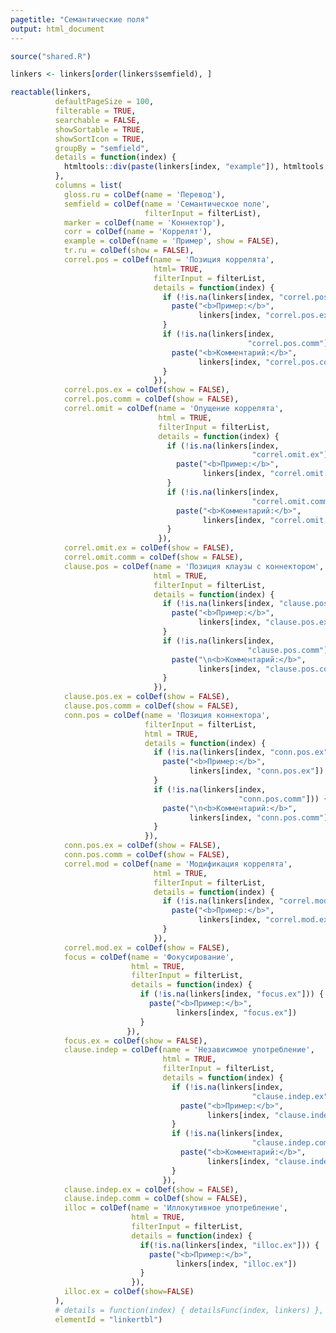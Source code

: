 ```yaml
---
pagetitle: "Семантические поля"
output: html_document
---
```


<style type="text/css">
.main-container {
  max-width: 100% !important;
  margin: auto;
}
</style>

```r
source("shared.R")
```

```r
linkers <- linkers[order(linkers$semfield), ]

reactable(linkers,
          defaultPageSize = 100,
          filterable = TRUE,
          searchable = FALSE, 
          showSortable = TRUE, 
          showSortIcon = TRUE,
          groupBy = "semfield",
          details = function(index) {
            htmltools::div(paste(linkers[index, "example"]), htmltools::br(), paste(linkers[index, "tr.ru"]))
          },
          columns = list(
            gloss.ru = colDef(name = 'Перевод'),
            semfield = colDef(name = 'Семантическое поле',
                              filterInput = filterList),
            marker = colDef(name = 'Коннектор'),
            corr = colDef(name = 'Коррелят'),
            example = colDef(name = 'Пример', show = FALSE),
            tr.ru = colDef(show = FALSE),
            correl.pos = colDef(name = 'Позиция коррелята',
                                html= TRUE,
                                filterInput = filterList,
                                details = function(index) {
                                  if (!is.na(linkers[index, "correl.pos.ex"])) {
                                    paste("<b>Пример:</b>",
                                          linkers[index, "correl.pos.ex"])
                                  }
                                  if (!is.na(linkers[index,
                                                     "correl.pos.comm"])) {
                                    paste("<b>Комментарий:</b>",
                                          linkers[index, "correl.pos.comm"])
                                  }
                                }),
            correl.pos.ex = colDef(show = FALSE),
            correl.pos.comm = colDef(show = FALSE),
            correl.omit = colDef(name = 'Опущение коррелята',
                                 html = TRUE,
                                 filterInput = filterList,
                                 details = function(index) {
                                   if (!is.na(linkers[index,
                                                      "correl.omit.ex"])) {
                                     paste("<b>Пример:</b>",
                                           linkers[index, "correl.omit.ex"])
                                   }
                                   if (!is.na(linkers[index,
                                                      "correl.omit.comm"])) {
                                     paste("<b>Комментарий:</b>",
                                           linkers[index, "correl.omit.comm"])
                                   }
                                 }),
            correl.omit.ex = colDef(show = FALSE),
            correl.omit.comm = colDef(show = FALSE),
            clause.pos = colDef(name = 'Позиция клаузы с коннектором',
                                html = TRUE,
                                filterInput = filterList,
                                details = function(index) {
                                  if (!is.na(linkers[index, "clause.pos.ex"])) {
                                    paste("<b>Пример:</b>",
                                          linkers[index, "clause.pos.ex"])
                                  }
                                  if (!is.na(linkers[index,
                                                     "clause.pos.comm"])) {
                                    paste("\n<b>Комментарий:</b>",
                                          linkers[index, "clause.pos.comm"])
                                  }
                                }),
            clause.pos.ex = colDef(show = FALSE),
            clause.pos.comm = colDef(show = FALSE),
            conn.pos = colDef(name = 'Позиция коннектора',
                              filterInput = filterList,
                              html = TRUE,
                              details = function(index) {
                                if (!is.na(linkers[index, "conn.pos.ex"])) {
                                  paste("<b>Пример:</b>",
                                        linkers[index, "conn.pos.ex"])
                                }
                                if (!is.na(linkers[index,
                                                   "conn.pos.comm"])) {
                                  paste("\n<b>Комментарий:</b>",
                                        linkers[index, "conn.pos.comm"])
                                }
                              }),
            conn.pos.ex = colDef(show = FALSE),
            conn.pos.comm = colDef(show = FALSE),
            correl.mod = colDef(name = 'Модификация коррелята',
                                html = TRUE,
                                filterInput = filterList,
                                details = function(index) {
                                  if (!is.na(linkers[index, "correl.mod.ex"])) {
                                    paste("<b>Пример:</b>",
                                          linkers[index, "correl.mod.ex"])
                                  }
                                }),
            correl.mod.ex = colDef(show = FALSE),
            focus = colDef(name = 'Фокусирование',
                           html = TRUE,
                           filterInput = filterList,
                           details = function(index) {
                             if (!is.na(linkers[index, "focus.ex"])) {
                               paste("<b>Пример:</b>",
                                     linkers[index, "focus.ex"])
                             }
                          }),
            focus.ex = colDef(show = FALSE),
            clause.indep = colDef(name = 'Независимое употребление',
                                  html = TRUE,
                                  filterInput = filterList,
                                  details = function(index) {
                                    if (!is.na(linkers[index,
                                                      "clause.indep.ex"])) {
                                      paste("<b>Пример:</b>",
                                            linkers[index, "clause.indep.ex"])
                                    }
                                    if (!is.na(linkers[index,
                                                      "clause.indep.comm"])) {
                                      paste("<b>Комментарий:</b>",
                                            linkers[index, "clause.indep.comm"])
                                    }
                                  }),
            clause.indep.ex = colDef(show = FALSE),
            clause.indep.comm = colDef(show = FALSE),
            illoc = colDef(name = 'Иллокутивное употребление',
                           html = TRUE,
                           filterInput = filterList,
                           details = function(index) {
                             if(!is.na(linkers[index, "illoc.ex"])) {
                               paste("<b>Пример:</b>",
                                     linkers[index, "illoc.ex"])
                             }
                           }),
            illoc.ex = colDef(show=FALSE)
          ),
          # details = function(index) { detailsFunc(index, linkers) },
          elementId = "linkertbl")
```

